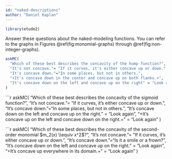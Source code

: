 ```yaml
---
id: "naked-descriptions"
author: "Daniel Kaplan"
---
```


```r
library(etude2)
```

Answer these questions about the naked-modeling functions. You can refer to the graphs in Figures \@ref(fig:monomial-graphs) through \@ref(fig:non-integer-graphs).

```r
askMC(
  "Which of these best describes the concavity of the hump function?",
  "It's not concave."= "If it curves, it's either concave up or down.",
  "It's concave down."="In some places, but not in others.",
  "+It's concave down in the center and concave up on both flanks.+",
  "It's concave down on the left and concave up on the right" = "Look again"
)
```

```r
askMC(
  "Which of these best describes the concavity of the sigmoid function?",
  "It's not concave."= "If it curves, it's either concave up or down.",
  "It's concave down."="In some places, but not in others.",
  "It's concave down on the left and concave up on the right." = "Look again",
  "+It's concave up on the left and concave down on the right.+" = "Look again"
)

```r
askMC(
  "Which of these best describes the concavity of the second-order monomial $m_2(x) \\equiv x^2$?",
  "It's not concave."= "If it curves, it's either concave up or down.",
  "It's concave down."="Is it a smile or a frown?",
  "It's concave down on the left and concave up on the right." = "Look again",
  "+It's concave up everywhere in its domain.+" = "Look again"
)
